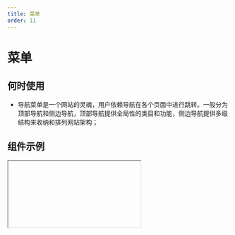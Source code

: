 ```yaml
---
title: 菜单
order: 11
---
```


# 菜单


## 何时使用
* 导航菜单是一个网站的灵魂，用户依赖导航在各个页面中进行跳转。一般分为顶部导航和侧边导航，顶部导航提供全局性的类目和功能，侧边导航提供多级结构来收纳和排列网站架构；
## 组件示例

<Iframe url="https://www.aliwork.com/developer/menu-v2?isRenderNav=false" />

## 组件属性

| 参数                | 说明                                                         | 类型         | 默认值     |
| :------------------ | :----------------------------------------------------------- | :----------- | :--------- |
| onItemClick         | 点击菜单项触发的回调函数**签名**: Function(key: String, item: Object, event: Object) => void**参数**: *key*: {String} 点击的菜单项的 key 值 *item*: {Object} 点击的菜单项对象 *event*: {Object} 点击的事件对象 | Function     | onItemClick(key, item, event) { console.log(key, item, event);}   |
| defaultOpenKeys     | 初始打开的子菜单的 key 值                                    | String/Array | ["key1"]         |
| onOpen              | 打开或关闭子菜单触发的回调函数**签名**: Function(key: String, extra: Object) => void**参数**: *key*: {String} 打开的所有子菜单的 key 值 *extra*: {Object} 额外参数 *extra.key*: {String} 当前操作子菜单的 key 值 *extra.open*: {Boolean} 是否是打开 | Function     | () => {}   |
| mode                | 子菜单打开的模式**可选值**: "inline", "popup"              | String       | "inline"   |
| triggerType         | 子菜单打开的触发行为**可选值**: "click", "hover"           | String         | "click"    |
| openMode            | 展开内连子菜单的模式，同时可以展开一个子菜单还是多个子菜单，该属性仅在 mode 为 inline 时生效**可选值**: "single", "multiple" | String     | "multiple" |
| defaultSelectedKeys | 初始选中菜单项的 key 值                                      | String/Array | ["key1-1"]         |
| onSelect            | 选中或取消选中菜单项触发的回调函数**签名**: Function(selectedKeys: Array, item: Object, extra: Object) => void**参数**: *selectedKeys*: {Array} 选中的所有菜单项的值 *item*: {Object} 选中或取消选中的菜单项 *extra*: {Object} 额外参数 *extra.select*: {Boolean} 是否是选中 *extra.key*: {Array} 菜单项的 key *extra.label*: {Object} 菜单项的文本 *extra.keyPath*: {Array} 菜单项 key 的路径 | Function     | onSelect(selectedKeys, extraObj) { console.log(selectedKeys, extraObj);}   |
| selectMode          | 选中模式，单选还是多选，默认无值，不可选**可选值**: "single", "multiple","false" | String         | "single"         |
| direction           | 菜单第一层展示方向**可选值**: "ver", "hoz"                 | String         | "ver"      |
| header              | 自定义菜单头部                                               | Boolean    | 可选值 ：true,false         |
| footer              | 自定义菜单尾部                                               | Boolean    | 可选值 ：true,false          |
| autoFocus           | 是否自动获得焦点  
